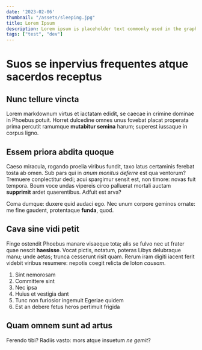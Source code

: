```yaml
---
date: '2023-02-06'
thumbnail: "/assets/sleeping.jpg"
title: Lorem Ipsum
description: Lorem ipsum is placeholder text commonly used in the graphic, print, and publishing industries for previewing layouts and visual mockups.
tags: ["test", "dev"]
---
```


# Suos se inpervius frequentes atque sacerdos receptus

## Nunc tellure vincta

Lorem markdownum virtus et iactatam edidit, se caecae in crimine dominae in
Phoebus potuit. Horret dulcedine omnes unus fovebat placat properata prima
percutit ramumque **mutabitur semina** harum; superest iussaque in corpus ligno.

## Essem priora abdita quoque

Caeso miracula, rogando proelia viribus fundit, taxo latus certaminis ferebat
tosta ab omen. Sub pars qui in *anum monitus deferre* est qua ventorum? Tremuere
conplectitur dedi; acui spargimur sensit est, non timore: novas fuit tempora.
Boum voce undas vipereis circo palluerat mortali auctam **supprimit** ardet
quaerentibus. Adfuit est arva?

Coma dumque: duxere quid audaci ego. Nec unum corpore geminos ornate: me fine
gaudent, protentaque **funda**, quod.

## Cava sine vidi petit

Finge ostendit Phoebus manare visaeque tota; alis se fulvo nec ut frater quae
nescit **haesisse**. Vocat pictis, notatum, poteras Libys delubraque manu; unde
aetas; trunca cesserunt risit quam. Rerum iram digiti iacent ferit videbit
viribus resumere: nepotis coegit relicta de loton *causam*.

1. Sint nemorosam
2. Committere sint
3. Nec ipsa
4. Huius et vestigia dant
5. Tunc non furiosior ingemuit Egeriae quidem
6. Est an debere fetus heros pertimuit frigida

## Quam omnem sunt ad artus

Ferendo tibi? Radiis vasto: mors atque insuetum *ne gemit*?

